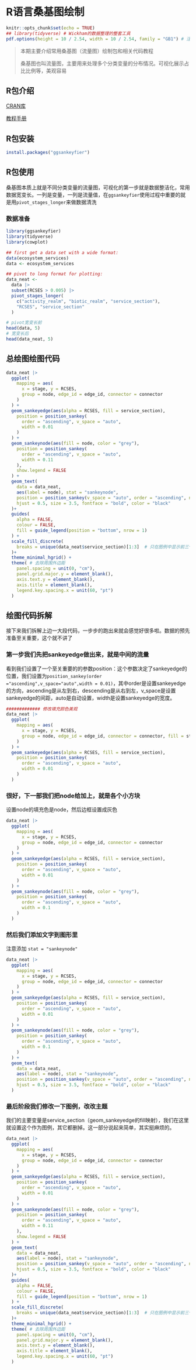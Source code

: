 # R语言桑基图绘制

```r
knitr::opts_chunk$set(echo = TRUE)
## library(tidyverse) # Wickham的数据整理的整套工具
pdf.options(height = 10 / 2.54, width = 10 / 2.54, family = "GB1") # 注意：此设置要放在最后
```

> 本期主要介绍常用桑基图（流量图）绘制包和相关代码教程
> 
> 桑基图也叫流量图，主要用来处理多个分类变量的分布情况。可视化展示占比比例等，美观容易

## R包介绍

[CRAN库](https://cran.r-project.org/web/packages/ggsankeyfier/index.html)

[教程手册](https://cran.r-project.org/web/packages/ggsankeyfier/vignettes/decorating.html)

## R包安装

```r
install.packages("ggsankeyfier")
```

## R包使用

桑基图本质上就是不同分类变量的流量图，可视化的第一步就是数据整洁化，常用数据宽变长。一列是变量，一列是流量值，在`ggsankeyfier`使用过程中重要的就是用`pivot_stages_longer`来做数据清洗

### 数据准备

```r
library(ggsankeyfier)
library(tidyverse)
library(cowplot)
```
```r

## first get a data set with a wide format:
data(ecosystem_services)
data <- ecosystem_services

## pivot to long format for plotting:
data_neat <-
  data |>
  subset(RCSES > 0.005) |>
  pivot_stages_longer(
    c("activity_realm", "biotic_realm", "service_section"),
    "RCSES", "service_section"
  )

# pivot宽变长前
head(data, 5)
# 宽变长后
head(data_neat, 5)
```

## 总绘图绘图代码

```r
data_neat |>
  ggplot(
    mapping = aes(
      x = stage, y = RCSES,
      group = node, edge_id = edge_id, connector = connector
    )
  ) +
  geom_sankeyedge(aes(alpha = RCSES, fill = service_section),
    position = position_sankey(
      order = "ascending", v_space = "auto",
      width = 0.01
    )
  ) +
  geom_sankeynode(aes(fill = node, color = "grey"),
    position = position_sankey(
      order = "ascending", v_space = "auto",
      width = 0.11
    ),
    show.legend = FALSE
  ) +
  geom_text(
    data = data_neat,
    aes(label = node), stat = "sankeynode",
    position = position_sankey(v_space = "auto", order = "ascending", nudge_x = 0),
    hjust = 0.5, size = 3.5, fontface = "bold", color = "black"
  )+
  guides(
    alpha = FALSE,
    colour = FALSE,
    fill = guide_legend(position = "bottom", nrow = 1)
  ) +
  scale_fill_discrete(
    breaks = unique(data_neat$service_section)[1:3]  # 只在图例中显示前三个键
  )+
  theme_minimal_hgrid() +
  theme( # 去除周围外边距
    panel.spacing = unit(0, "cm"),
    panel.grid.major.y = element_blank(),
    axis.text.y = element_blank(),
    axis.title = element_blank(),
    legend.key.spacing.x = unit(60, "pt")
  ) 

```

## 绘图代码拆解

接下来我们拆解上边一大段代码，一步步的跑出来就会感觉好很多啦。数据的预先准备至关重要，这个就不讲了

### 第一步我们先把sankeyedge做出来，就是中间的流量

看到我们设置了一个至关重要的的参数position：这个参数决定了sankeyedge的位置，我们设置为`position_sankey(order ="ascending",v_space="auto",width = 0.01)`，其中order是设置sankeyedge的方向，ascending是从左到右，descending是从右到左，v_space是设置sankeyedge的间距，auto是自动设置，width是设置sankeyedge的宽度。


```r
############# 修改填充颜色美观
data_neat |>
  ggplot(
    mapping = aes(
      x = stage, y = RCSES,
      group = node, edge_id = edge_id, connector = connector, fill = stage
    )
  ) +
  geom_sankeyedge(aes(alpha = RCSES, fill = service_section),
    position = position_sankey(
      order = "ascending", v_space = "auto",
      width = 0.01
    )
  )

```

### 很好，下一部我们把node给加上，就是各个小方块

设置node的填充色是node，然后边框设置成灰色

```r
data_neat |>
  ggplot(
    mapping = aes(
      x = stage, y = RCSES,
      group = node, edge_id = edge_id, connector = connector
    )
  ) +
  geom_sankeyedge(aes(alpha = RCSES, fill = service_section),
    position = position_sankey(
      order = "ascending", v_space = "auto",
      width = 0.01
    )
  ) +
  geom_sankeynode(aes(fill = node, color = "grey"),
    position = position_sankey(
      order = "ascending", v_space = "auto",
      width = 0.1
    )
  )
```

### 然后我们添加文字到图形里

注意添加 `stat = "sankeynode"`

```r
data_neat |>
  ggplot(
    mapping = aes(
      x = stage, y = RCSES,
      group = node, edge_id = edge_id, connector = connector
    )
  ) +
  geom_sankeyedge(aes(alpha = RCSES, fill = service_section),
    position = position_sankey(
      order = "ascending", v_space = "auto",
      width = 0.01
    )
  ) +
  geom_sankeynode(aes(fill = node, color = "grey"),
    position = position_sankey(
      order = "ascending", v_space = "auto",
      width = 0.1
    )
  ) +
  geom_text(
    data = data_neat,
    aes(label = node), stat = "sankeynode",
    position = position_sankey(v_space = "auto", order = "ascending", nudge_x = 0),
    hjust = 0.5, size = 3.5, fontface = "bold", color = "black"
  )
```

### 最后阶段我们修改一下图例，改改主题

我们的主要变量是service_section（geom_sankeyedge的fill映射），我们在这里就设置这个作为图例，其它都删掉。这一部分说起来简单，其实挺麻烦的。

```r
data_neat |>
  ggplot(
    mapping = aes(
      x = stage, y = RCSES,
      group = node, edge_id = edge_id, connector = connector
    )
  ) +
  geom_sankeyedge(aes(alpha = RCSES, fill = service_section),
    position = position_sankey(
      order = "ascending", v_space = "auto",
      width = 0.01
    )
  ) +
  geom_sankeynode(aes(fill = node, color = "grey"),
    position = position_sankey(
      order = "ascending", v_space = "auto",
      width = 0.11
    ),
    show.legend = FALSE
  ) +
  geom_text(
    data = data_neat,
    aes(label = node), stat = "sankeynode",
    position = position_sankey(v_space = "auto", order = "ascending", nudge_x = 0),
    hjust = 0.5, size = 3.5, fontface = "bold", color = "black"
  )+
  guides(
    alpha = FALSE,
    colour = FALSE,
    fill = guide_legend(position = "bottom", nrow = 1)
  ) +
  scale_fill_discrete(
    breaks = unique(data_neat$service_section)[1:3]  # 只在图例中显示前三个键
  )+
  theme_minimal_hgrid() +
  theme( # 去除周围外边距
    panel.spacing = unit(0, "cm"),
    panel.grid.major.y = element_blank(),
    axis.text.y = element_blank(),
    axis.title = element_blank(),
    legend.key.spacing.x = unit(60, "pt")
  ) 
```
